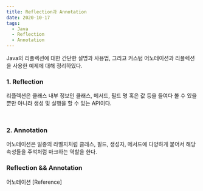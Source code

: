 ```yaml
---
title: Reflection과 Annotation
date: 2020-10-17
tags:
  - Java
  - Reflection
  - Annotation 
---  
```


 Java의 리플렉션에 대한 간단한 설명과 사용법, 그리고 커스텀 어노테이션과 리플렉션을 사용한 예제에 대해 정리하였다. 

### 1. Reflection 

 리플렉션은 클래스 내부 정보인 클래스, 메서드, 필드 명 혹은 값 등을 들여다 볼 수 있을 뿐만 아니라 생성 및 실행을 할 수 있는 API이다. 
   ~~~Java
    
   
   ~~~
### 2. Annotation 
어노테이션은 일종의 라벨지처럼 클래스, 필드, 생성자, 메서드에 다양하게 붙어서 해당 속성들을 주석처럼 마크하는 역할을 한다. 



### Reflection && Annotation 
 어노테이션
[Reference]

